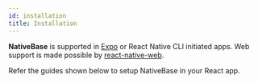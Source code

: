 ```yaml
---
id: installation
title: Installation
---
```



**NativeBase** is supported in [Expo](https://docs.expo.io/get-started/installation/) or React Native CLI initiated apps. Web support is made possible by [react-native-web](https://necolas.github.io/react-native-web/).

Refer the guides shown below to setup NativeBase in your React app.

<div className="tailwind">
  <div className="mt-4 mb-8">
    <div className="row">
      <TileLink
        title="Install in Expo project"
        url="install-expo"
        description="Follow this guide to install NativeBase in your existing or new Expo project"
        className="bg-gray-700 mt-2"
        imgSrc="/img/expo.svg"
        imgStyle={{
          top: 5,
          right: -148,
          width: 200,
          height: 200,
          opacity: 0.2,
        }}
      />
      <TileLink
        title="Install in React Native CLI project"
        url="install-rn"
        description="Follow this guide to install NativeBase in your existing or new React Native CLI inititiated project"
        className="bg-gray-700  mt-2"
        imgSrc="/img/react-native.svg"
        imgStyle={{
          top: -22,
          right: -25,
          height: 90,
          width: 90,
          opacity: 0.2,
        }}
      />
    </div>
    <div className="row mt-2">
      <TileLink
        title="Install in NextJS project"
        url="install-next"
        description="Follow this guide to install NativeBase in your existing or new React Native CLI inititiated project"
        className="bg-gray-700"
        imgSrc="/img/next.svg"
        imgStyle={{
          top: -10,
          right: -14,
          height: 120,
          width: 120,
          opacity: 0.2,
        }}
      />
      <TileLink
        title="Install in Create React App project"
        url="install-cra"
        description="Follow this guide to install NativeBase in your existing or new React Native CLI inititiated project"
        className="bg-gray-700"
        imgSrc="/img/cra.svg"
        imgStyle={{
          top: -22,
          right: -25,
          height: 90,
          width: 90,
          opacity: 0.2,
        }}
      />
    </div>

  </div>
</div>
